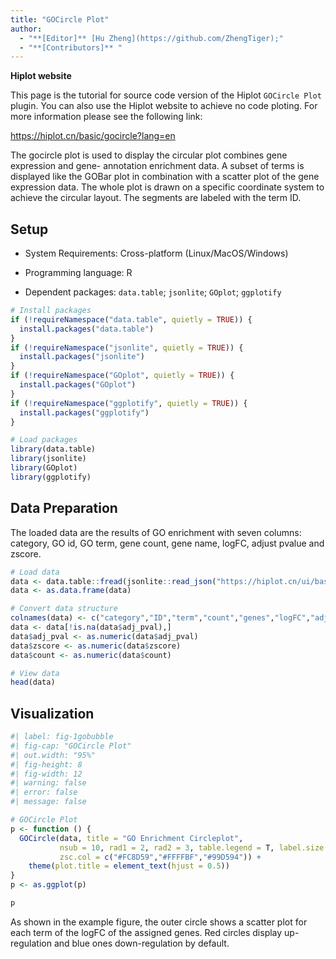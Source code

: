```yaml
---
title: "GOCircle Plot"
author:
  - "**[Editor]** [Hu Zheng](https://github.com/ZhengTiger);"
  - "**[Contributors]** "
---
```


::: callout-note
**Hiplot website**

This page is the tutorial for source code version of the Hiplot `GOCircle Plot` plugin. You can also use the Hiplot website to achieve no code ploting. For more information please see the following link:

<https://hiplot.cn/basic/gocircle?lang=en>
:::

The gocircle plot is used to display the circular plot combines gene expression and gene- annotation enrichment data. A subset of terms is displayed like the GOBar plot in combination with a scatter plot of the gene expression data. The whole plot is drawn on a specific coordinate system to achieve the circular layout. The segments are labeled with the term ID.

## Setup

-   System Requirements: Cross-platform (Linux/MacOS/Windows)

-   Programming language: R

-   Dependent packages: `data.table`; `jsonlite`; `GOplot`; `ggplotify`

```r
# Install packages
if (!requireNamespace("data.table", quietly = TRUE)) {
  install.packages("data.table")
}
if (!requireNamespace("jsonlite", quietly = TRUE)) {
  install.packages("jsonlite")
}
if (!requireNamespace("GOplot", quietly = TRUE)) {
  install.packages("GOplot")
}
if (!requireNamespace("ggplotify", quietly = TRUE)) {
  install.packages("ggplotify")
}

# Load packages
library(data.table)
library(jsonlite)
library(GOplot)
library(ggplotify)
```

## Data Preparation

The loaded data are the results of GO enrichment with seven columns: category, GO id, GO term, gene count, gene name, logFC, adjust pvalue and zscore.

```r
# Load data
data <- data.table::fread(jsonlite::read_json("https://hiplot.cn/ui/basic/gocircle/data.json")$exampleData$textarea[[1]])
data <- as.data.frame(data)

# Convert data structure
colnames(data) <- c("category","ID","term","count","genes","logFC","adj_pval","zscore")
data <- data[!is.na(data$adj_pval),]
data$adj_pval <- as.numeric(data$adj_pval)
data$zscore <- as.numeric(data$zscore)
data$count <- as.numeric(data$count)

# View data
head(data)
```

## Visualization

```r
#| label: fig-1gobubble
#| fig-cap: "GOCircle Plot"
#| out.width: "95%"
#| fig-height: 8
#| fig-width: 12
#| warning: false
#| error: false
#| message: false

# GOCircle Plot
p <- function () {
  GOCircle(data, title = "GO Enrichment Circleplot",
           nsub = 10, rad1 = 2, rad2 = 3, table.legend = T, label.size = 5,
           zsc.col = c("#FC8D59","#FFFFBF","#99D594")) + 
    theme(plot.title = element_text(hjust = 0.5))
}
p <- as.ggplot(p)

p
```

As shown in the example figure, the outer circle shows a scatter plot for each term of the logFC of the assigned genes. Red circles display up-regulation and blue ones down-regulation by default.



